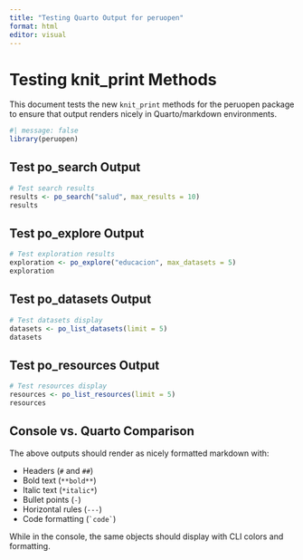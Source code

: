 ```yaml
---
title: "Testing Quarto Output for peruopen"
format: html
editor: visual
---
```


# Testing knit_print Methods

This document tests the new `knit_print` methods for the peruopen package to ensure that output renders nicely in Quarto/markdown environments.

```r
#| message: false
library(peruopen)
```

## Test po_search Output

```r
# Test search results
results <- po_search("salud", max_results = 10)
results
```

## Test po_explore Output

```r
# Test exploration results  
exploration <- po_explore("educacion", max_datasets = 5)
exploration
```

## Test po_datasets Output

```r
# Test datasets display
datasets <- po_list_datasets(limit = 5)
datasets
```

## Test po_resources Output

```r
# Test resources display
resources <- po_list_resources(limit = 5)
resources
```

## Console vs. Quarto Comparison

The above outputs should render as nicely formatted markdown with:

- Headers (`#` and `##`)
- Bold text (`**bold**`)
- Italic text (`*italic*`)
- Bullet points (`-`)
- Horizontal rules (`---`)
- Code formatting (`` `code` ``)

While in the console, the same objects should display with CLI colors and formatting.